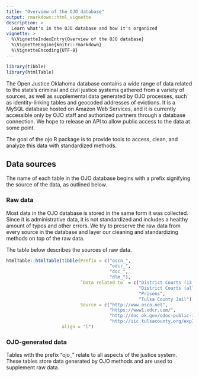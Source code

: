 ```yaml
---
title: "Overview of the OJO database"
output: rmarkdown::html_vignette
description: >
  Learn what's in the OJO database and how it's organized
vignette: >
  %\VignetteIndexEntry{Overview of the OJO database}
  %\VignetteEngine{knitr::rmarkdown}
  %\VignetteEncoding{UTF-8}
---
```


```r
library(tibble)
library(htmlTable)
```

The Open Justice Oklahoma database contains a wide range of data related to the state's criminal and civil justice systems gathered from a variety of sources, as well as supplemental data generated by OJO processes, such as identity-linking tables and geocoded addresses of evictions. It is a MySQL database hosted on Amazon Web Services, and it is currently accessible only by OJO staff and authorized partners through a database connection. We hope to release an API to allow public access to the data at some point.

The goal of the ojo R package is to provide tools to access, clean, and analyze this data with standardized methods.

## Data sources

The name of each table in the OJO database begins with a prefix signifying the source of the data, as outlined below.

### Raw data

Most data in the OJO database is stored in the same form it was collected. Since it is administrative data, it is not standardized and includes a healthy amount of typos and other errors. We try to preserve the raw data from every source in the database and layer our cleaning and standardizing methods on top of the raw data. 

The table below describes the sources of raw data.

``` r
htmlTable::htmlTable(tibble(Prefix = c("oscn_",
                                       "odcr_",
                                       "doc_",
                                       "dlm_"),
                            `Data related to` = c("District Courts (13 counties, including 6 largest by population)",
                                                  "District Courts (all courts not included in OSCN)",
                                                  "Prisons",
                                                  "Tulsa County Jail"),
                            Source = c("http://www.oscn.net",
                                       "https://www1.odcr.com/",
                                       "http://doc.ok.gov/odoc-public-inmate-data",
                                       "http://iic.tulsacounty.org/expInmateBookings")),
                     align = "l")
```

### OJO-generated data

Tables with the prefix "ojo_" relate to all aspects of the justice system. These tables store data generated by OJO methods and are used to supplement raw data.

